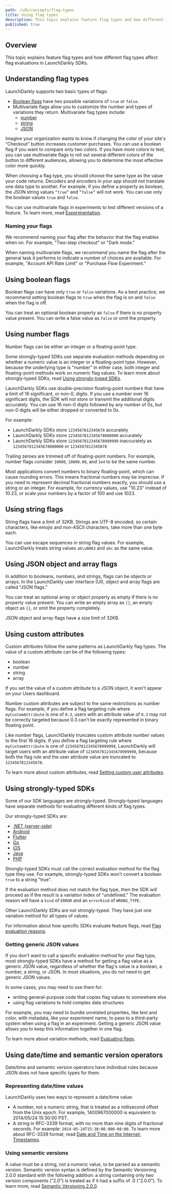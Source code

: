 ```yaml
---
path: /sdk/concepts/flag-types
title: Using flag types
description: This topic explains feature flag types and how different flag types affect flag evaluations in different LaunchDarkly SDKs.
published: true
---
```


## Overview

This topic explains feature flag types and how different flag types affect flag evaluations in LaunchDarkly SDKs.

## Understanding flag types

LaunchDarkly supports two basic types of flags:
- [Boolean flags](#using-boolean-flags) have two possible variations of `true` or `false`.
- Multivariate flags allow you to customize the number and types of variations they return. Multivariate flag types include:
    - [number](#using-number-flags)
    - [string](#using-string-flags)
    - [JSON](#using-json-object-and-array-flags)

Imagine your organization wants to know if changing the color of your site's “Checkout” button increases customer purchases. You can use a boolean flag if you want to compare only two colors. If you have more colors to test, you can use multivariate flags to roll out several different colors of the button to different audiences, allowing you to determine the most effective color more quickly.

When choosing a flag type, you should choose the same type as the value your code returns. Decoders and encoders in your app should not translate one data type to another. For example, if you define a property as boolean, the JSON string values `”true”` and `”false”` will not work. You can use only the boolean values `true` and `false`.

You can use multivariate flags in experiments to test different versions of a feature. To learn more, read [Experimentation](/home/experimentation).

### Naming your flags

We recommend naming your flag after the behavior that the flag enables when on. For example, "Two-step checkout" or "Dark mode."

When naming multivariate flags, we recommend you name the flag after the general task it performs to indicate a number of choices are available. For example, "Account API Rate Limit" or "Purchase Flow Experiment."

## Using boolean flags

Boolean flags can have only `true` or `false` variations. As a best practice, we recommend setting boolean flags to `true` when the flag is on and `false` when the flag is off.

You can treat an optional boolean property as `false` if there is no property value present. You can write a false value as `false` or omit the property.

## Using number flags

Number flags can be either an integer or a floating-point type.

Some strongly-typed SDKs use separate evaluation methods depending on whether a numeric value is an integer or a floating-point type. However, because the underlying type is "number" in either case, both integer and floating-point methods work on numeric flag values. To learn more about strongly-typed SDKs, read [Using strongly-typed SDKs](#using-strongly-typed-sdks).

LaunchDarkly SDKs use double-precision floating-point numbers that have a limit of 16 significant, or non-0, digits. If you use a number over 16 significant digits, the SDK will not store or transmit the additional digits accurately. You can use 16 non-0 digits followed by any number of 0s, but non-0 digits will be either dropped or converted to 0s.

For example:

- LaunchDarkly SDKs store `1234567812345678` accurately
- LaunchDarkly SDKs store `1234567812345678000000` accurately
- LaunchDarkly SDKs store `1234567812345678999999` inaccurately as `1234567812345678000000` or `1234567812345678`

Trailing zeroes are trimmed off of floating-point numbers. For example, number flags consider `10000`, `10000.00`, and `1e4` to be the same number.

Most applications convert numbers to binary floating-point, which can cause rounding errors. This means fractional numbers may be imprecise. If you need to represent decimal fractional numbers exactly, you should use a string or an integer. For example, for currency values, use "10.23" instead of 10.23, or scale your numbers by a factor of 100 and use 1023.

## Using string flags

String flags have a limit of 32KB. Strings are UTF-8 encoded, so certain characters, like emojis and non-ASCII characters, take more than one byte each.

You can use escape sequences in string flag values. For example, LaunchDarkly treats string values `ab\u0063` and `abc` as the same value.

## Using JSON object and array flags

In addition to booleans, numbers, and strings, flags can be objects or arrays. In the LaunchDarkly user interface (UI), object and array flags are called "JSON flags."

You can treat an optional array or object property as empty if there is no property value present. You can write an empty array as `[]`, an empty object as `{}`, or omit the property completely.

JSON object and array flags have a size limit of 32KB.

## Using custom attributes

Custom attributes follow the same patterns as LaunchDarkly flag types. The value of a custom attribute can be of the following types:

* boolean
* number
* string
* array

If you set the value of a custom attribute to a JSON object, it won't appear on your Users dashboard.

Number custom attributes are subject to the same restrictions as number flags. For example, if you define a flag targeting rule where `myCustomAttribute` is one of `0.3`, users with an attribute value of `0.3` may not be correctly targeted because 0.3 can't be exactly represented in binary floating point.

Like number flags, LaunchDarkly truncates custom attribute number values to the first 16 digits. If you define a flag targeting rule where `myCustomAttribute` is one of `1234567812345678999999`, LaunchDarkly will target users with an attribute value of `1234567812345678999998`, because both the flag rule and the user attribute value are truncated to `1234567812345678`.

To learn more about custom attributes, read [Setting custom user attributes](/home/users/attributes#setting-custom-user-attributes).

## Using strongly-typed SDKs

Some of our SDK languages are strongly-typed. Strongly-typed languages have separate methods for evaluating different kinds of flag types.

Our strongly-typed SDKs are:

- [.NET (server-side)](/sdk/server-side/dotnet)
- [Android](/sdk/client-side/android)
- [Flutter](/sdk/client-side/flutter)
- [Go](/sdk/server-side/go)
- [iOS](/sdk/client-side/ios)
- [Java](/sdk/server-side/java)
- [PHP](/sdk/server-side/php)

Strongly-typed SDKs must call the correct evaluation method for the flag type they use. For example, strongly-typed SDKs won't convert a boolean `true` to a string "true".

If the evaluation method does not match the flag type, then the SDK will proceed as if the result is a variation index of "undefined." The evaluation reason will have a `kind` of `ERROR` and an `errorKind` of `WRONG_TYPE`.

Other LaunchDarkly SDKs are not strongly-typed. They have just one variation method for all types of values.

For information about how specific SDKs evaluate feature flags, read [Flag evaluation reasons](/sdk/features/evaluation-reasons).

### Getting generic JSON values

If you don't want to call a specific evaluation method for your flag type, most strongly-typed SDKs have a method for getting a flag value as a generic JSON value, regardless of whether the flag's value is a boolean, a number, a string, or JSON. In most situations, you do not need to get generic JSON values.

In some cases, you may need to use them for:

- writing general-purpose code that copies flag values to somewhere else
- using flag variations to hold complex data structures

For example, you may need to bundle unrelated properties, like text and color, with metadata, like your experiment name, to pass to a third-party system when using a flag in an experiment. Getting a generic JSON value allows you to keep this information together in one flag.

To learn more about variation methods, read [Evaluating flags](/sdk/features/evaluating).

## Using date/time and semantic version operators

Date/time and semantic version operators have individual rules because JSON does not have specific types for them.

### Representing date/time values

LaunchDarkly uses two ways to represent a date/time value:

- A number, not a numeric string, that is treated as a millisecond offset from the Unix epoch. For example, 1400967000000 is equivalent to 2014/05/24 15:30:00 PST.
- A string in RFC-3339 format, with no more than nine digits of fractional seconds. For example: `2014-05-24T15:30:00.000-08:00`. To learn more about RFC-3339 format, read [Date and Time on the Internet: Timestamps](https://datatracker.ietf.org/doc/html/rfc3339).

### Using semantic versions

A value must be a string, not a numeric value, to be parsed as a semantic version. Semantic version syntax is defined by the Semantic Versioning 2.0.0 standard with the following addition: a string containing only two version components (”2.0”) is treated as if it had a suffix of .0 (”2.0.0”). To learn more, read [Semantic Versioning 2.0.0](https://semver.org/).
